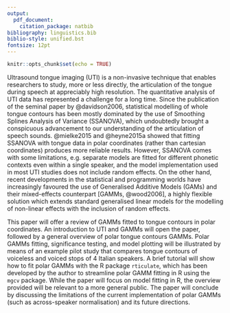 ```yaml
---
output:
  pdf_document:
    citation_package: natbib
bibliography: linguistics.bib
biblio-style: unified.bst
fontsize: 12pt
---
```


```r
knitr::opts_chunk$set(echo = TRUE)
```

\textbf{My title goes here}

Ultrasound tongue imaging (UTI) is a non-invasive technique that enables researchers to study, more or less directly, the articulation of the tongue during speech at appreciably high resolution.
The quantitative analysis of UTI data has represented a challenge for a long time.
Since the publication of the seminal paper by @davidson2006, statistical modelling of whole tongue contours has been mostly dominated by the use of Smoothing Splines Analysis of Variance (SSANOVA), which undoubtedly brought a conspicuous advancement to our understanding of the articulation of speech sounds.
@mielke2015 and @heyne2015a showed that fitting SSANOVA with tongue data in polar coordinates (rather than cartesian coordinates) produces more reliable results.
However, SSANOVA comes with some limitations, e.g. separate models are fitted for different phonetic contexts even within a single speaker, and the model implementation used in most UTI studies does not include random effects.
On the other hand, recent developments in the statistical and programming worlds have increasingly favoured the use of Generalised Additive Models (GAMs) and their mixed-effects counterpart [GAMMs, @wood2006], a highly flexible solution which extends standard generalised linear models for the modelling of non-linear effects with the inclusion of random effects.

This paper will offer a review of GAMMs fitted to tongue contours in polar coordinates.
An introduction to UTI and GAMMs will open the paper, followed by a general overview of polar tongue contours GAMMs.
Polar GAMMs fitting, significance testing, and model plotting will be illustrated by means of an example pilot study that compares tongue contours of voiceless and voiced stops of 4 Italian speakers.
A brief tutorial will show how to fit polar GAMMs with the R package `rticulate`, which has been developed by the author to streamline polar GAMM fitting in R using the `mgcv` package.
While the paper will focus on model fitting in R, the overview provided will be relevant to a more general public.
The paper will conclude by discussing the limitations of the current implementation of polar GAMMs (such as across-speaker normalisation) and its future directions.
